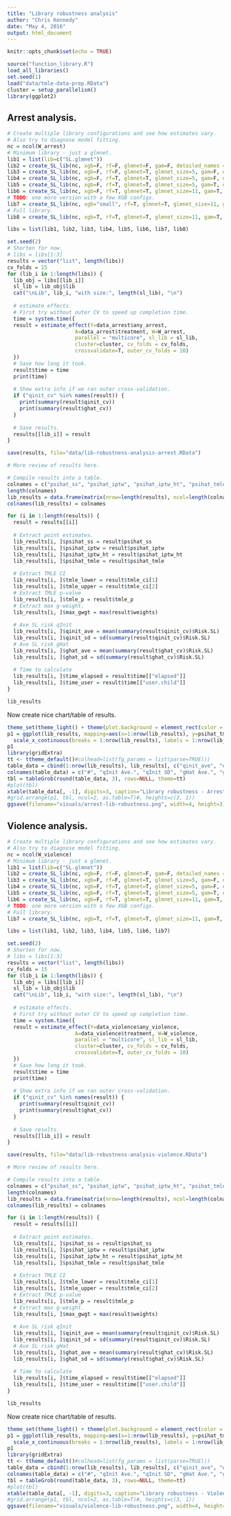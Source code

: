 ```yaml
---
title: "Library robustness analysis"
author: "Chris Kennedy"
date: "May 4, 2016"
output: html_document
---
```


```r
knitr::opts_chunk$set(echo = TRUE)
```

```r
source("function_library.R")
load_all_libraries()
set.seed(1)
load("data/tmle-data-prep.RData")
cluster = setup_parallelism()
library(ggplot2)
```

## Arrest analysis.

```r

# Create multiple library configurations and see how estimates vary.
# Also try to diagnose model fitting.
nc = ncol(W_arrest)
# Minimum library - just a glmnet.
lib1 = list(lib=c("SL.glmnet"))
lib2 = create_SL_lib(nc, xgb=F, rf=F, glmnet=F, gam=F, detailed_names = T)
lib3 = create_SL_lib(nc, xgb=F, rf=F, glmnet=T, glmnet_size=5, gam=F, detailed_names = T)
lib4 = create_SL_lib(nc, xgb=F, rf=T, glmnet=T, glmnet_size=5, gam=F, detailed_names = T)
lib5 = create_SL_lib(nc, xgb=F, rf=T, glmnet=T, glmnet_size=5, gam=T, detailed_names = T)
lib6 = create_SL_lib(nc, xgb=F, rf=T, glmnet=T, glmnet_size=11, gam=T, detailed_names = T)
# TODO: one more version with a few XGB configs.
lib7 = create_SL_lib(nc, xgb="small", rf=T, glmnet=T, glmnet_size=11, gam=T, detailed_names = T)
# Full library.
lib8 = create_SL_lib(nc, xgb=T, rf=T, glmnet=T, glmnet_size=11, gam=T, detailed_names = T)

libs = list(lib1, lib2, lib3, lib4, lib5, lib6, lib7, lib8)

```

```r

set.seed(2)
# Shorten for now.
# libs = libs[1:3]
results = vector("list", length(libs))
cv_folds = 15
for (lib_i in 1:length(libs)) {
  lib_obj = libs[[lib_i]]
  sl_lib = lib_obj$lib
  cat("\nLib", lib_i, "with size:", length(sl_lib), "\n")
  
  # estimate effects.
  # First try without outer CV to speed up completion time.
  time = system.time({
  result = estimate_effect(Y=data_arrest$any_arrest,
                      A=data_arrest$treatment, W=W_arrest,
                      parallel = "multicore", sl_lib = sl_lib,
                      cluster=cluster, cv_folds = cv_folds,
                      crossvalidate=T, outer_cv_folds = 10)
  })
  # Save how long it took.
  result$time = time
  print(time)
 
  # Show extra info if we ran outer cross-validation. 
  if ("qinit_cv" %in% names(result)) {
    print(summary(result$qinit_cv))
    print(summary(result$ghat_cv))
  }
  
  # Save results.
  results[[lib_i]] = result
}

save(results, file="data/lib-robustness-analysis-arrest.RData")
```

```r
# More review of results here.

# Compile results into a table.
colnames = c("psihat_ss", "psihat_iptw", "psihat_iptw_ht", "psihat_tmle", "tmle_upper", "tmle_lower", "tmle_p", "max_gwgt", "qinit_ave", "qinit_sd", "ghat_ave", "ghat_sd", "time_elapsed", "time_user")
length(colnames)
lib_results = data.frame(matrix(nrow=length(results), ncol=length(colnames)))
colnames(lib_results) = colnames

for (i in 1:length(results)) {
  result = results[[i]]
  
  # Extract point estimates.
  lib_results[i, ]$psihat_ss = result$psihat_ss
  lib_results[i, ]$psihat_iptw = result$psihat_iptw
  lib_results[i, ]$psihat_iptw_ht = result$psihat_iptw_ht
  lib_results[i, ]$psihat_tmle = result$psihat_tmle
          
  # Extract TMLE CI
  lib_results[i, ]$tmle_lower = result$tmle_ci[1]
  lib_results[i, ]$tmle_upper = result$tmle_ci[2]
  # Extract TMLE p-value
  lib_results[i, ]$tmle_p = result$tmle_p
  # Extract max g-weight.
  lib_results[i, ]$max_gwgt = max(result$weights)
  
  # Ave SL risk qInit
  lib_results[i, ]$qinit_ave = mean(summary(result$qinit_cv)$Risk.SL)
  lib_results[i, ]$qinit_sd = sd(summary(result$qinit_cv)$Risk.SL)
  # Ave SL risk gHat
  lib_results[i, ]$ghat_ave = mean(summary(result$ghat_cv)$Risk.SL)
  lib_results[i, ]$ghat_sd = sd(summary(result$ghat_cv)$Risk.SL)
  
  # Time to calculate
  lib_results[i, ]$time_elapsed = result$time[["elapsed"]]
  lib_results[i, ]$time_user = result$time[["user.child"]]
}

lib_results
```

Now create nice chart/table of results.

```r
theme_set(theme_light() + theme(plot.background = element_rect(color = "grey", fill="#f5f5f5")))
p1 = ggplot(lib_results, mapping=aes(x=1:nrow(lib_results), y=psihat_tmle, ymin=tmle_lower, ymax=tmle_upper)) + geom_pointrange() + coord_flip() + xlab("SL library") + ylab("Arrest TMLE point estimate (influence 95% CI)") + 
  scale_x_continuous(breaks = 1:nrow(lib_results), labels = 1:nrow(lib_results), trans="reverse")
p1
library(gridExtra)
tt <- ttheme_default()#colhead=list(fg_params = list(parse=TRUE)))
table_data = cbind(1:nrow(lib_results), lib_results[, c("qinit_ave", "qinit_sd", "ghat_ave", "ghat_sd")])
colnames(table_data) = c("#", "qInit Ave.", "qInit SD", "gHat Ave.", "gHat SD")
tbl = tableGrob(round(table_data, 3), rows=NULL, theme=tt)
#plot(tbl)
xtable(table_data[, -1], digits=3, caption="Library robustness - Arrest")
#grid.arrange(p1, tbl, ncol=2, as.table=T)#, heights=c(3, 1))
ggsave(filename="visuals/arrest-lib-robustness.png", width=4, height=3)
```

## Violence analysis.

```r

# Create multiple library configurations and see how estimates vary.
# Also try to diagnose model fitting.
nc = ncol(W_violence)
# Minimum library - just a glmnet.
lib1 = list(lib=c("SL.glmnet"))
lib2 = create_SL_lib(nc, xgb=F, rf=F, glmnet=F, gam=F, detailed_names = T)
lib3 = create_SL_lib(nc, xgb=F, rf=F, glmnet=T, glmnet_size=5, gam=F, detailed_names = T)
lib4 = create_SL_lib(nc, xgb=F, rf=T, glmnet=T, glmnet_size=5, gam=F, detailed_names = T)
lib5 = create_SL_lib(nc, xgb=F, rf=T, glmnet=T, glmnet_size=5, gam=T, detailed_names = T)
lib6 = create_SL_lib(nc, xgb=F, rf=T, glmnet=T, glmnet_size=11, gam=T, detailed_names = T)
# TODO: one more version with a few XGB configs.
# Full library.
lib7 = create_SL_lib(nc, xgb=T, rf=T, glmnet=T, glmnet_size=11, gam=T, detailed_names = T)

libs = list(lib1, lib2, lib3, lib4, lib5, lib6, lib7)

```

```r

set.seed(2)
# Shorten for now.
# libs = libs[1:3]
results = vector("list", length(libs))
cv_folds = 15
for (lib_i in 1:length(libs)) {
  lib_obj = libs[[lib_i]]
  sl_lib = lib_obj$lib
  cat("\nLib", lib_i, "with size:", length(sl_lib), "\n")
  
  # estimate effects.
  # First try without outer CV to speed up completion time.
  time = system.time({
  result = estimate_effect(Y=data_violence$any_violence,
                      A=data_violence$treatment, W=W_violence,
                      parallel = "multicore", sl_lib = sl_lib,
                      cluster=cluster, cv_folds = cv_folds,
                      crossvalidate=T, outer_cv_folds = 10)
  })
  # Save how long it took.
  result$time = time
  print(time)
 
  # Show extra info if we ran outer cross-validation. 
  if ("qinit_cv" %in% names(result)) {
    print(summary(result$qinit_cv))
    print(summary(result$ghat_cv))
  }
  
  # Save results.
  results[[lib_i]] = result
}

save(results, file="data/lib-robustness-analysis-violence.RData")
```

```r
# More review of results here.

# Compile results into a table.
colnames = c("psihat_ss", "psihat_iptw", "psihat_iptw_ht", "psihat_tmle", "tmle_upper", "tmle_lower", "tmle_p", "max_gwgt", "qinit_ave", "qinit_sd", "ghat_ave", "ghat_sd", "time_elapsed", "time_user")
length(colnames)
lib_results = data.frame(matrix(nrow=length(results), ncol=length(colnames)))
colnames(lib_results) = colnames

for (i in 1:length(results)) {
  result = results[[i]]
  
  # Extract point estimates.
  lib_results[i, ]$psihat_ss = result$psihat_ss
  lib_results[i, ]$psihat_iptw = result$psihat_iptw
  lib_results[i, ]$psihat_iptw_ht = result$psihat_iptw_ht
  lib_results[i, ]$psihat_tmle = result$psihat_tmle
          
  # Extract TMLE CI
  lib_results[i, ]$tmle_lower = result$tmle_ci[1]
  lib_results[i, ]$tmle_upper = result$tmle_ci[2]
  # Extract TMLE p-value
  lib_results[i, ]$tmle_p = result$tmle_p
  # Extract max g-weight.
  lib_results[i, ]$max_gwgt = max(result$weights)
  
  # Ave SL risk qInit
  lib_results[i, ]$qinit_ave = mean(summary(result$qinit_cv)$Risk.SL)
  lib_results[i, ]$qinit_sd = sd(summary(result$qinit_cv)$Risk.SL)
  # Ave SL risk gHat
  lib_results[i, ]$ghat_ave = mean(summary(result$ghat_cv)$Risk.SL)
  lib_results[i, ]$ghat_sd = sd(summary(result$ghat_cv)$Risk.SL)
  
  # Time to calculate
  lib_results[i, ]$time_elapsed = result$time[["elapsed"]]
  lib_results[i, ]$time_user = result$time[["user.child"]]
}

lib_results
```

Now create nice chart/table of results.

```r
theme_set(theme_light() + theme(plot.background = element_rect(color = "grey", fill="#f5f5f5")))
p1 = ggplot(lib_results, mapping=aes(x=1:nrow(lib_results), y=psihat_tmle, ymin=tmle_lower, ymax=tmle_upper)) + geom_pointrange() + coord_flip() + xlab("SL library") + ylab("Violence TMLE point estimate (influence 95% CI)") + 
  scale_x_continuous(breaks = 1:nrow(lib_results), labels = 1:nrow(lib_results), trans="reverse")
p1
library(gridExtra)
tt <- ttheme_default()#colhead=list(fg_params = list(parse=TRUE)))
table_data = cbind(1:nrow(lib_results), lib_results[, c("qinit_ave", "qinit_sd", "ghat_ave", "ghat_sd")])
colnames(table_data) = c("#", "qInit Ave.", "qInit SD", "gHat Ave.", "gHat SD")
tbl = tableGrob(round(table_data, 3), rows=NULL, theme=tt)
#plot(tbl)
xtable(table_data[, -1], digits=3, caption="Library robustness - Violence")
#grid.arrange(p1, tbl, ncol=2, as.table=T)#, heights=c(3, 1))
ggsave(filename="visuals/violence-lib-robustness.png", width=4, height=3)
```
